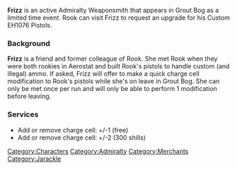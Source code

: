 {{Character
| race = Jarackle
| location = Havaria - Grout Bog
| faction = admiralty
| title = Weaponsmith
}}

{{Quote|You still using those old things?|Frizz}}

'''Frizz''' is an active Admiralty Weaponsmith that appears in Grout Bog as a limited time event. Rook can visit Frizz to request an upgrade for his Custom EH1076 Pistols.  

=== Background ===

'''Frizz''' is a friend and former colleague of Rook. She met Rook when they were both rookies in Aerostat and built Rook's pistols to handle custom (and illegal) ammo. If asked, Frizz will offer to make a quick charge cell modification to Rook's pistols while she's on leave in Grout Bog. She can only be met once per run and will only be able to perform 1 modification before leaving.

=== Services ===

*Add or remove charge cell: +/-1 (free)
*Add or remove charge cell: +/-2 (300 shills)
{{stub}}


[[Category:Characters]]
[[Category:Admiralty]]
[[Category:Merchants]]
[[Category:Jarackle]]